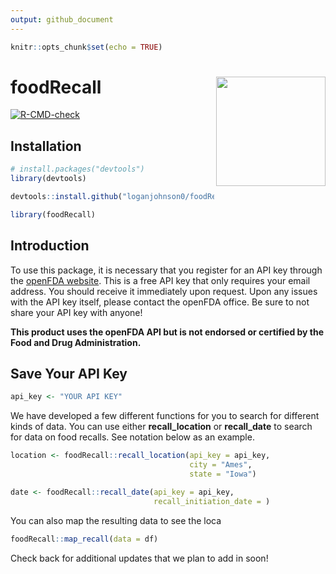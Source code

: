```yaml
---
output: github_document
---
```

<!-- README.md is generated from README.Rmd. Please edit that file -->

```r
knitr::opts_chunk$set(echo = TRUE)
```

# foodRecall <a href="https://loganjohnson0.github.io/foodRecall/"><img src="man/figures/hex-foodRecall.png" align="right" height="175" style="float:right; height:175px;" /></a>

 <!-- badges: start -->
  [![R-CMD-check](https://github.com/loganjohnson0/foodRecall/actions/workflows/R-CMD-check.yaml/badge.svg)](https://github.com/loganjohnson0/foodRecall/actions/workflows/R-CMD-check.yaml)
  <!-- badges: end -->


## Installation

```r
# install.packages("devtools")
library(devtools)

devtools::install.github("loganjohnson0/foodRecall")

library(foodRecall)
```

## Introduction
To use this package, it is necessary that you register for an API key through the [openFDA website](https://open.fda.gov/apis/authentication/). This is a free API key that only requires your email address. You should receive it immediately upon request. Upon any issues with the API key itself, please contact the openFDA office. Be sure to not share your API key with anyone!

<b>This product uses the openFDA API but is not endorsed or certified by the Food and Drug Administration.</b>

## Save Your API Key
```r
api_key <- "YOUR API KEY"
```

We have developed a few different functions for you to search for different kinds of data. You can use either <b>recall_location</b> or <b>recall_date</b> to search for data on food recalls. See notation below as an example.

```r
location <- foodRecall::recall_location(api_key = api_key, 
                                        city = "Ames", 
                                        state = "Iowa")

date <- foodRecall::recall_date(api_key = api_key,
                                recall_initiation_date = )
```

You can also map the resulting data to see the loca

```r
foodRecall::map_recall(data = df)
```


Check back for additional updates that we plan to add in soon!
